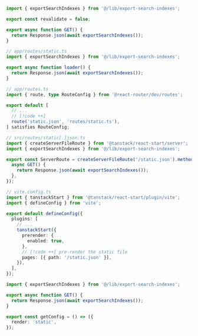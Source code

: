 ```ts tab="Next.js" title="app/static.json/route.ts"
import { exportSearchIndexes } from '@/lib/export-search-indexes';

export const revalidate = false;

export async function GET() {
  return Response.json(await exportSearchIndexes());
}
```

```ts tab="React Router"
// app/routes/static.ts
import { exportSearchIndexes } from '@/lib/export-search-indexes';

export async function loader() {
  return Response.json(await exportSearchIndexes());
}

// app/routes.ts
import { route, type RouteConfig } from '@react-router/dev/routes';

export default [
  // ...
  // [!code ++]
  route('static.json', 'routes/static.ts'),
] satisfies RouteConfig;
```

```ts tab="Tanstack Start"
// src/routes/static[.]json.ts
import { createServerFileRoute } from '@tanstack/react-start/server';
import { exportSearchIndexes } from '@/lib/export-search-indexes';

export const ServerRoute = createServerFileRoute('/static.json').methods({
  async GET() {
    return Response.json(await exportSearchIndexes());
  },
});

// vite.config.ts
import { tanstackStart } from '@tanstack/react-start/plugin/vite';
import { defineConfig } from 'vite';

export default defineConfig({
  plugins: [
    // ...
    tanstackStart({
      prerender: {
        enabled: true,
      },
      // [!code ++] pre-render the static file
      pages: [{ path: '/static.json' }],
    }),
  ],
});
```

```ts tab="Waku" title="pages/api/static.json.ts"
import { exportSearchIndexes } from '@/lib/export-search-indexes';

export async function GET() {
  return Response.json(await exportSearchIndexes());
}

export const getConfig = () => ({
  render: 'static',
});
```
